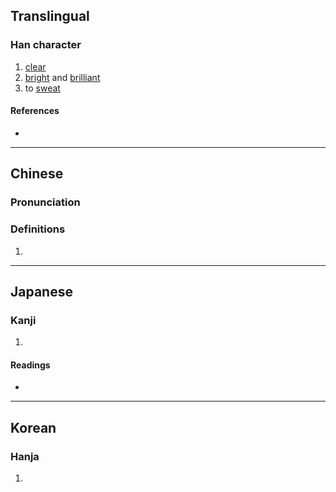 {{character info/new}}
==Translingual==

===Han character===
{{Han char|rn=85|rad=水|as=06|sn=9|four=31110|canj=EYMP|ids=⿰氵此}}

# [[clear]]
# [[bright]] and [[brilliant]]
# to [[sweat]]

====References====
* {{Han ref|kx=0616.200|dkj=17297|dj=1011.030|hdz=31606.010|uh=6CDA|ud=27866|bh=CF75|bd=53109}}

----

==Chinese==
{{zh-forms}}

===Pronunciation===
{{zh-pron
|m=cǐ,zǐ
|c=ci2
|mc=y
|oc=y
|ma=
|cat=a,v
}}

===Definitions===
{{zh-hanzi}}

# {{rfdef|zh}}

{{zh-attn-split}}

----

==Japanese==

===Kanji===
{{ja-kanji|grade=|rs=水06}}

# {{rfdef|ja|sort=水06}}

====Readings====
* {{ja-readings|on=[[せい]] (sei), [[さい]] (sai), [[し]] (shi)|kun=[[きよい]] (kiyoi)}}

----

==Korean==

===Hanja===
{{ko-hanja|hangeul=자|eumhun=|rv=ja|mr=cha|y=ca}}

# {{rfdef|ko|sort=水06}}